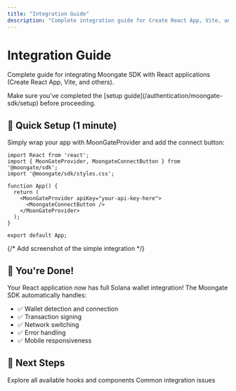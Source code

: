 ```yaml
---
title: "Integration Guide"
description: "Complete integration guide for Create React App, Vite, and other React applications."
---
```


# Integration Guide

Complete guide for integrating Moongate SDK with React applications (Create React App, Vite, and others).

<Note>
  Make sure you've completed the [setup guide](/authentication/moongate-sdk/setup) before proceeding.
</Note>

## 🚀 Quick Setup (1 minute)

Simply wrap your app with MoonGateProvider and add the connect button:

```tsx src/App.tsx
import React from 'react';
import { MoonGateProvider, MoongateConnectButton } from '@moongate/sdk';
import '@moongate/sdk/styles.css';

function App() {
  return (
    <MoonGateProvider apiKey="your-api-key-here">
      <MoongateConnectButton />
    </MoonGateProvider>
  );
}

export default App;
```

<Frame caption="Complete integration in just 3 lines of code">
  {/* Add screenshot of the simple integration */}
</Frame>

## 🎉 You're Done!

Your React application now has full Solana wallet integration! The Moongate SDK automatically handles:

- ✅ Wallet detection and connection
- ✅ Transaction signing
- ✅ Network switching
- ✅ Error handling
- ✅ Mobile responsiveness

## 📖 Next Steps

<CardGroup cols={2}>
  <Card
    title="API Reference"
    icon="book"
    href="/authentication/moongate-sdk/api-reference"
  >
    Explore all available hooks and components
  </Card>
  <Card
    title="Troubleshooting"
    icon="wrench"
    href="/authentication/moongate-sdk/troubleshooting"
  >
    Common integration issues
  </Card>
</CardGroup>
